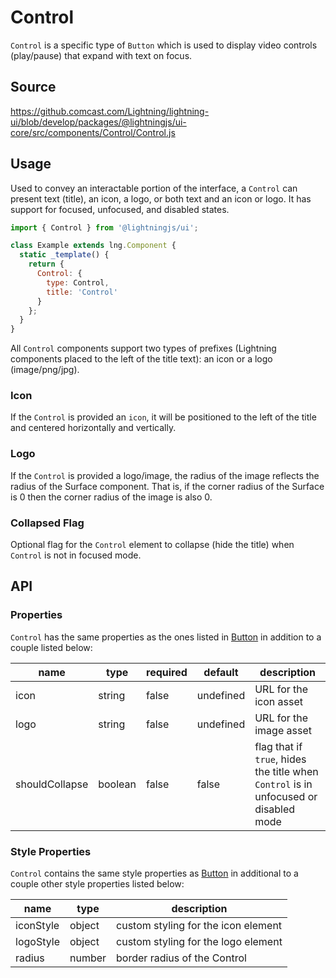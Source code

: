 
# Control

`Control` is a specific type of `Button` which is used to display video controls (play/pause) that expand with text on focus.

## Source

https://github.comcast.com/Lightning/lightning-ui/blob/develop/packages/@lightningjs/ui-core/src/components/Control/Control.js

## Usage

Used to convey an interactable portion of the interface, a `Control` can present text (title), an icon, a logo, or both text and an icon or logo.
It has support for focused, unfocused, and disabled states.

```js
import { Control } from '@lightningjs/ui';

class Example extends lng.Component {
  static _template() {
    return {
      Control: {
        type: Control,
        title: 'Control'
      }
    };
  }
}
```

<Canvas>
  <Story id="controls-control--control" />
</Canvas>

All `Control` components support two types of prefixes (Lightning components placed to the left of the title text): an icon or a logo (image/png/jpg).

### Icon

If the `Control` is provided an `icon`, it will be positioned to the left of the title and centered horizontally and vertically.

### Logo

If the `Control` is provided a logo/image, the radius of the image reflects the radius of the Surface component.
That is, if the corner radius of the Surface is 0 then the corner radius of the image is also 0.

### Collapsed Flag

Optional flag for the `Control` element to collapse (hide the title) when `Control` is not in focused mode.

## API

### Properties

`Control` has the same properties as the ones listed in [Button](?path=/docs/lightning/ui-core-button--button) in addition to a couple listed below:

| name           | type    | required | default   | description                                                                          |
| -------------- | ------- | -------- | --------- | ------------------------------------------------------------------------------------ |
| icon           | string  | false    | undefined | URL for the icon asset                                                               |
| logo           | string  | false    | undefined | URL for the image asset                                                              |
| shouldCollapse | boolean | false    | false     | flag that if `true`, hides the title when `Control` is in unfocused or disabled mode |

### Style Properties

`Control` contains the same style properties as [Button](?path=/docs/elements-button--basic) in additional to a couple other style properties listed below:

| name      | type   | description                         |
| --------- | ------ | ----------------------------------- |
| iconStyle | object | custom styling for the icon element |
| logoStyle | object | custom styling for the logo element |
| radius    | number | border radius of the Control        |
